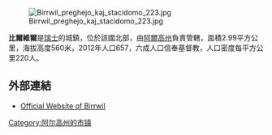 [[Image:Birrwil_preghejo_kaj_stacidomo_223.jpg|right]]

'''比爾維爾'''是[[瑞士|瑞士]]的城鎮，位於該國北部，由[[阿爾高州|阿爾高州]]負責管轄，面積2.99平方公里，海拔高度560米，2012年人口657，六成人口信奉基督教，人口密度每平方公里220人。

==外部連結==
* [http://www.birrwil.ch Official Website of Birrwil] {{Webarchive|url=https://archive.is/20121204184730/http://www.birrwil.ch/ |date=2012-12-04 }}

{{Switzerland-geo-stub}}
[[Category:阿尔高州的市镇|Category:阿尔高州的市镇]]